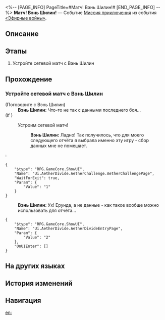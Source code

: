 <%-- [PAGE_INFO]
PageTitle=#Матч! Вэнь Шилин!#
[END_PAGE_INFO] --%>
{{Дополнить|Диалоги.}}
{{Миссия Инфобокс
|id              = 8014121
|Название        = 
|Изображение     = Миссия Матч! Вэнь Шилин!.png
|Тип             = Миссия приключения
|Событие         = «Эфирные войны»
|Глава           = 
|Условия         = Завершена [[Миссия приключения]] «[[Выдвигаемся! Коридор исчезающего эха!]]»
|Персонажи       = Вэнь Шилин; Первопроходец
|СтартЛокация    = [[Космическая станция «Герта»]] — [[Зона поддержки]]
|Мир             = Космическая станция «Герта»
|Предыдущая      = Выдвигаемся! Коридор исчезающего эха!
|Следующая       = 
|Награды         = 
}}
'''Матч! Вэнь Шилин!''' — Событие [[Миссия приключения]] из события [[«Эфирные войны»]].

==Описание==
{{Описание|<!--официальное описание из Перекрёстка судеб-->}}

==Этапы==
# Устройте сетевой матч с Вэнь Шилин

==Прохождение==
{{Дополнить}}
===Устройте сетевой матч с Вэнь Шилин===
{{Описание миссии|тип=Миссия приключения|локация=Зона поддержки|Основная игровая механика «Эфирных войн» - матчи. Бросьте вызов разным игрокам и покажите свою истинную силу!}}
{{Диалог Начало}}

;(Поговорите с Вэнь Шилин)
:'''Вэнь Шилин:''' Что-то не так с данными последнего боя...
;(If )
:{{Диалог|undefined}} Устроим сетевой матч!
::'''Вэнь Шилин:''' Ладно! Так получилось, что для моего следующего отчёта я выбрала именно эту игру - сбор данных мне не помешает.
:<pre>{
	"$type": "RPG.GameCore.ShowUI",
	"Name": "Ui.AetherDivide.AetherChallenge.AetherChallengePage",
	"WaitForExit": true,
	"Param": {
		"Value": "1"
	}
}</pre>
:'''Вэнь Шилин:''' Ух! Ерунда, а не данные - как такое вообще можно использовать для отчёта...
<pre>{
	"$type": "RPG.GameCore.ShowUI",
	"Name": "Ui.AetherDivide.AetherDivideEntryPage",
	"Param": {
		"Value": "2"
	},
	"OnUIEnter": []
}</pre>
{{Диалог Конец}}

==На других языках==
{{На других языках
|en   = Hyperlink Match, Wen Shiling!
|zhs  = 超链接对决！温世玲
|zht  = 超連結對決！溫世玲
|ja   = ハイパーリンクバトル！温世玲
|ko   = 하이퍼링크 대결! 온세영
|es   = Enfrentamiento de hipervínculos: Wen Shiling
|fr   = Combat hyperlink&nbsp;: Wen&nbsp;Shiling&nbsp;!
|ru   = Матч! Вэнь Шилин!
|th   = ประลองไฮเปอร์ลิงก์กับ Wen Shiling!
|vi   = Quyết Đấu Siêu Liên Kết! Wen Shiling
|de   = Hyperlinkmatch, Wen Shiling!
|id   = Duel Hyperlink, Wen Shiling!
|pt   = Batalha de Hyperlink, Wen Shiling!
}}

==История изменений==
{{История изменений|3.5}}

==Навигация==
{{Миссия приключения Навбокс|Глава }}

[[en:]]
